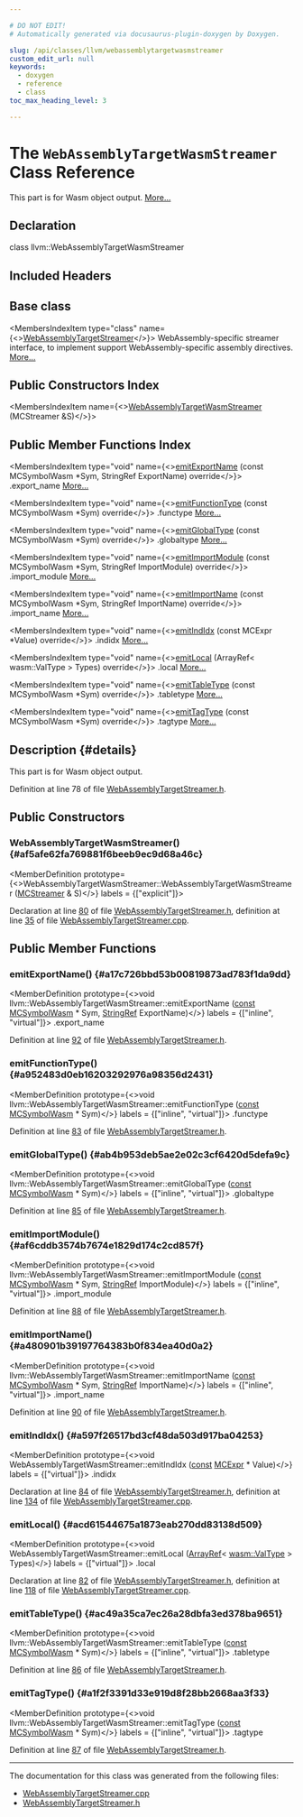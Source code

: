 ```yaml
---

# DO NOT EDIT!
# Automatically generated via docusaurus-plugin-doxygen by Doxygen.

slug: /api/classes/llvm/webassemblytargetwasmstreamer
custom_edit_url: null
keywords:
  - doxygen
  - reference
  - class
toc_max_heading_level: 3

---
```





# The `WebAssemblyTargetWasmStreamer` Class Reference

<DoxygenPage pluginConfig={pluginConfig}>

This part is for Wasm object output. <a href="#details">More...</a>

## Declaration

<CodeBlock>class llvm::WebAssemblyTargetWasmStreamer</CodeBlock>

## Included Headers

<IncludesList>
<IncludesListItem
  filePath="Target/WebAssembly/MCTargetDesc/WebAssemblyTargetStreamer.h"
  permalink="/docs/api/files/lib/lib/target/lib/target/webassembly/lib/target/webassembly/mctargetdesc/webassemblytargetstreamer-h"
  isLocal="true" />
</IncludesList>

## Base class

<MembersIndex>

<MembersIndexItem
  type="class"
  name={<><a href="/docs/api/classes/llvm/webassemblytargetstreamer">WebAssemblyTargetStreamer</a></>}>
WebAssembly-specific streamer interface, to implement support WebAssembly-specific assembly directives. <a href="/docs/api/classes/llvm/webassemblytargetstreamer/#details">More...</a>
</MembersIndexItem>

</MembersIndex>

## Public Constructors Index

<MembersIndex>

<MembersIndexItem
  name={<><a href="#af5afe62fa769881f6beeb9ec9d68a46c">WebAssemblyTargetWasmStreamer</a> (MCStreamer &amp;S)</>}>
</MembersIndexItem>

</MembersIndex>

## Public Member Functions Index

<MembersIndex>

<MembersIndexItem
  type="void"
  name={<><a href="#a17c726bbd53b00819873ad783f1da9dd">emitExportName</a> (const MCSymbolWasm &#42;Sym, StringRef ExportName) override</>}>
.export&#95;name <a href="#a17c726bbd53b00819873ad783f1da9dd">More...</a>
</MembersIndexItem>

<MembersIndexItem
  type="void"
  name={<><a href="#a952483d0eb16203292976a98356d2431">emitFunctionType</a> (const MCSymbolWasm &#42;Sym) override</>}>
.functype <a href="#a952483d0eb16203292976a98356d2431">More...</a>
</MembersIndexItem>

<MembersIndexItem
  type="void"
  name={<><a href="#ab4b953deb5ae2e02c3cf6420d5defa9c">emitGlobalType</a> (const MCSymbolWasm &#42;Sym) override</>}>
.globaltype <a href="#ab4b953deb5ae2e02c3cf6420d5defa9c">More...</a>
</MembersIndexItem>

<MembersIndexItem
  type="void"
  name={<><a href="#af6cddb3574b7674e1829d174c2cd857f">emitImportModule</a> (const MCSymbolWasm &#42;Sym, StringRef ImportModule) override</>}>
.import&#95;module <a href="#af6cddb3574b7674e1829d174c2cd857f">More...</a>
</MembersIndexItem>

<MembersIndexItem
  type="void"
  name={<><a href="#a480901b39197764383b0f834ea40d0a2">emitImportName</a> (const MCSymbolWasm &#42;Sym, StringRef ImportName) override</>}>
.import&#95;name <a href="#a480901b39197764383b0f834ea40d0a2">More...</a>
</MembersIndexItem>

<MembersIndexItem
  type="void"
  name={<><a href="#a597f26517bd3cf48da503d917ba04253">emitIndIdx</a> (const MCExpr &#42;Value) override</>}>
.indidx <a href="#a597f26517bd3cf48da503d917ba04253">More...</a>
</MembersIndexItem>

<MembersIndexItem
  type="void"
  name={<><a href="#acd61544675a1873eab270dd83138d509">emitLocal</a> (ArrayRef&lt; wasm::ValType &gt; Types) override</>}>
.local <a href="#acd61544675a1873eab270dd83138d509">More...</a>
</MembersIndexItem>

<MembersIndexItem
  type="void"
  name={<><a href="#ac49a35ca7ec26a28dbfa3ed378ba9651">emitTableType</a> (const MCSymbolWasm &#42;Sym) override</>}>
.tabletype <a href="#ac49a35ca7ec26a28dbfa3ed378ba9651">More...</a>
</MembersIndexItem>

<MembersIndexItem
  type="void"
  name={<><a href="#a1f2f3391d33e919d8f28bb2668aa3f33">emitTagType</a> (const MCSymbolWasm &#42;Sym) override</>}>
.tagtype <a href="#a1f2f3391d33e919d8f28bb2668aa3f33">More...</a>
</MembersIndexItem>

</MembersIndex>

## Description {#details}

This part is for Wasm object output.

Definition at line 78 of file <a href="/docs/api/files/lib/lib/target/lib/target/webassembly/lib/target/webassembly/mctargetdesc/webassemblytargetstreamer-h">WebAssemblyTargetStreamer.h</a>.

<SectionDefinition>

## Public Constructors

### WebAssemblyTargetWasmStreamer() {#af5afe62fa769881f6beeb9ec9d68a46c}

<MemberDefinition
  prototype={<>WebAssemblyTargetWasmStreamer::WebAssemblyTargetWasmStreamer (<a href="/docs/api/classes/llvm/mcstreamer">MCStreamer</a> &amp; S)</>}
  labels = {["explicit"]}>

Declaration at line <a href="/docs/api/files/lib/lib/target/lib/target/webassembly/lib/target/webassembly/mctargetdesc/webassemblytargetstreamer-h/#l00080">80</a> of file <a href="/docs/api/files/lib/lib/target/lib/target/webassembly/lib/target/webassembly/mctargetdesc/webassemblytargetstreamer-h">WebAssemblyTargetStreamer.h</a>, definition at line <a href="/docs/api/files/lib/lib/target/lib/target/webassembly/lib/target/webassembly/mctargetdesc/webassemblytargetstreamer-cpp/#l00035">35</a> of file <a href="/docs/api/files/lib/lib/target/lib/target/webassembly/lib/target/webassembly/mctargetdesc/webassemblytargetstreamer-cpp">WebAssemblyTargetStreamer.cpp</a>.
</MemberDefinition>

</SectionDefinition>

<SectionDefinition>

## Public Member Functions

### emitExportName() {#a17c726bbd53b00819873ad783f1da9dd}

<MemberDefinition
  prototype={<>void llvm::WebAssemblyTargetWasmStreamer::emitExportName (<a href="/docs/api/files/lib/lib/target/lib/target/aarch64/aarch64promoteconstant-cpp/#a90f8350fecae261c25be85d38b451bff">const</a> <a href="/docs/api/classes/llvm/mcsymbolwasm">MCSymbolWasm</a> &#42; Sym, <a href="/docs/api/classes/llvm/stringref">StringRef</a> ExportName)</>}
  labels = {["inline", "virtual"]}>
.export&#95;name

Definition at line <a href="/docs/api/files/lib/lib/target/lib/target/webassembly/lib/target/webassembly/mctargetdesc/webassemblytargetstreamer-h/#l00092">92</a> of file <a href="/docs/api/files/lib/lib/target/lib/target/webassembly/lib/target/webassembly/mctargetdesc/webassemblytargetstreamer-h">WebAssemblyTargetStreamer.h</a>.
</MemberDefinition>

### emitFunctionType() {#a952483d0eb16203292976a98356d2431}

<MemberDefinition
  prototype={<>void llvm::WebAssemblyTargetWasmStreamer::emitFunctionType (<a href="/docs/api/files/lib/lib/target/lib/target/aarch64/aarch64promoteconstant-cpp/#a90f8350fecae261c25be85d38b451bff">const</a> <a href="/docs/api/classes/llvm/mcsymbolwasm">MCSymbolWasm</a> &#42; Sym)</>}
  labels = {["inline", "virtual"]}>
.functype

Definition at line <a href="/docs/api/files/lib/lib/target/lib/target/webassembly/lib/target/webassembly/mctargetdesc/webassemblytargetstreamer-h/#l00083">83</a> of file <a href="/docs/api/files/lib/lib/target/lib/target/webassembly/lib/target/webassembly/mctargetdesc/webassemblytargetstreamer-h">WebAssemblyTargetStreamer.h</a>.
</MemberDefinition>

### emitGlobalType() {#ab4b953deb5ae2e02c3cf6420d5defa9c}

<MemberDefinition
  prototype={<>void llvm::WebAssemblyTargetWasmStreamer::emitGlobalType (<a href="/docs/api/files/lib/lib/target/lib/target/aarch64/aarch64promoteconstant-cpp/#a90f8350fecae261c25be85d38b451bff">const</a> <a href="/docs/api/classes/llvm/mcsymbolwasm">MCSymbolWasm</a> &#42; Sym)</>}
  labels = {["inline", "virtual"]}>
.globaltype

Definition at line <a href="/docs/api/files/lib/lib/target/lib/target/webassembly/lib/target/webassembly/mctargetdesc/webassemblytargetstreamer-h/#l00085">85</a> of file <a href="/docs/api/files/lib/lib/target/lib/target/webassembly/lib/target/webassembly/mctargetdesc/webassemblytargetstreamer-h">WebAssemblyTargetStreamer.h</a>.
</MemberDefinition>

### emitImportModule() {#af6cddb3574b7674e1829d174c2cd857f}

<MemberDefinition
  prototype={<>void llvm::WebAssemblyTargetWasmStreamer::emitImportModule (<a href="/docs/api/files/lib/lib/target/lib/target/aarch64/aarch64promoteconstant-cpp/#a90f8350fecae261c25be85d38b451bff">const</a> <a href="/docs/api/classes/llvm/mcsymbolwasm">MCSymbolWasm</a> &#42; Sym, <a href="/docs/api/classes/llvm/stringref">StringRef</a> ImportModule)</>}
  labels = {["inline", "virtual"]}>
.import&#95;module

Definition at line <a href="/docs/api/files/lib/lib/target/lib/target/webassembly/lib/target/webassembly/mctargetdesc/webassemblytargetstreamer-h/#l00088">88</a> of file <a href="/docs/api/files/lib/lib/target/lib/target/webassembly/lib/target/webassembly/mctargetdesc/webassemblytargetstreamer-h">WebAssemblyTargetStreamer.h</a>.
</MemberDefinition>

### emitImportName() {#a480901b39197764383b0f834ea40d0a2}

<MemberDefinition
  prototype={<>void llvm::WebAssemblyTargetWasmStreamer::emitImportName (<a href="/docs/api/files/lib/lib/target/lib/target/aarch64/aarch64promoteconstant-cpp/#a90f8350fecae261c25be85d38b451bff">const</a> <a href="/docs/api/classes/llvm/mcsymbolwasm">MCSymbolWasm</a> &#42; Sym, <a href="/docs/api/classes/llvm/stringref">StringRef</a> ImportName)</>}
  labels = {["inline", "virtual"]}>
.import&#95;name

Definition at line <a href="/docs/api/files/lib/lib/target/lib/target/webassembly/lib/target/webassembly/mctargetdesc/webassemblytargetstreamer-h/#l00090">90</a> of file <a href="/docs/api/files/lib/lib/target/lib/target/webassembly/lib/target/webassembly/mctargetdesc/webassemblytargetstreamer-h">WebAssemblyTargetStreamer.h</a>.
</MemberDefinition>

### emitIndIdx() {#a597f26517bd3cf48da503d917ba04253}

<MemberDefinition
  prototype={<>void WebAssemblyTargetWasmStreamer::emitIndIdx (<a href="/docs/api/files/lib/lib/target/lib/target/aarch64/aarch64promoteconstant-cpp/#a90f8350fecae261c25be85d38b451bff">const</a> <a href="/docs/api/classes/llvm/mcexpr">MCExpr</a> &#42; Value)</>}
  labels = {["virtual"]}>
.indidx

Declaration at line <a href="/docs/api/files/lib/lib/target/lib/target/webassembly/lib/target/webassembly/mctargetdesc/webassemblytargetstreamer-h/#l00084">84</a> of file <a href="/docs/api/files/lib/lib/target/lib/target/webassembly/lib/target/webassembly/mctargetdesc/webassemblytargetstreamer-h">WebAssemblyTargetStreamer.h</a>, definition at line <a href="/docs/api/files/lib/lib/target/lib/target/webassembly/lib/target/webassembly/mctargetdesc/webassemblytargetstreamer-cpp/#l00134">134</a> of file <a href="/docs/api/files/lib/lib/target/lib/target/webassembly/lib/target/webassembly/mctargetdesc/webassemblytargetstreamer-cpp">WebAssemblyTargetStreamer.cpp</a>.
</MemberDefinition>

### emitLocal() {#acd61544675a1873eab270dd83138d509}

<MemberDefinition
  prototype={<>void WebAssemblyTargetWasmStreamer::emitLocal (<a href="/docs/api/classes/llvm/arrayref">ArrayRef</a>&lt; <a href="/docs/api/namespaces/llvm/wasm/#a0ef8084534e2fa2859faac16914a7ff8">wasm::ValType</a> &gt; Types)</>}
  labels = {["virtual"]}>
.local

Declaration at line <a href="/docs/api/files/lib/lib/target/lib/target/webassembly/lib/target/webassembly/mctargetdesc/webassemblytargetstreamer-h/#l00082">82</a> of file <a href="/docs/api/files/lib/lib/target/lib/target/webassembly/lib/target/webassembly/mctargetdesc/webassemblytargetstreamer-h">WebAssemblyTargetStreamer.h</a>, definition at line <a href="/docs/api/files/lib/lib/target/lib/target/webassembly/lib/target/webassembly/mctargetdesc/webassemblytargetstreamer-cpp/#l00118">118</a> of file <a href="/docs/api/files/lib/lib/target/lib/target/webassembly/lib/target/webassembly/mctargetdesc/webassemblytargetstreamer-cpp">WebAssemblyTargetStreamer.cpp</a>.
</MemberDefinition>

### emitTableType() {#ac49a35ca7ec26a28dbfa3ed378ba9651}

<MemberDefinition
  prototype={<>void llvm::WebAssemblyTargetWasmStreamer::emitTableType (<a href="/docs/api/files/lib/lib/target/lib/target/aarch64/aarch64promoteconstant-cpp/#a90f8350fecae261c25be85d38b451bff">const</a> <a href="/docs/api/classes/llvm/mcsymbolwasm">MCSymbolWasm</a> &#42; Sym)</>}
  labels = {["inline", "virtual"]}>
.tabletype

Definition at line <a href="/docs/api/files/lib/lib/target/lib/target/webassembly/lib/target/webassembly/mctargetdesc/webassemblytargetstreamer-h/#l00086">86</a> of file <a href="/docs/api/files/lib/lib/target/lib/target/webassembly/lib/target/webassembly/mctargetdesc/webassemblytargetstreamer-h">WebAssemblyTargetStreamer.h</a>.
</MemberDefinition>

### emitTagType() {#a1f2f3391d33e919d8f28bb2668aa3f33}

<MemberDefinition
  prototype={<>void llvm::WebAssemblyTargetWasmStreamer::emitTagType (<a href="/docs/api/files/lib/lib/target/lib/target/aarch64/aarch64promoteconstant-cpp/#a90f8350fecae261c25be85d38b451bff">const</a> <a href="/docs/api/classes/llvm/mcsymbolwasm">MCSymbolWasm</a> &#42; Sym)</>}
  labels = {["inline", "virtual"]}>
.tagtype

Definition at line <a href="/docs/api/files/lib/lib/target/lib/target/webassembly/lib/target/webassembly/mctargetdesc/webassemblytargetstreamer-h/#l00087">87</a> of file <a href="/docs/api/files/lib/lib/target/lib/target/webassembly/lib/target/webassembly/mctargetdesc/webassemblytargetstreamer-h">WebAssemblyTargetStreamer.h</a>.
</MemberDefinition>

</SectionDefinition>

<hr/>

The documentation for this class was generated from the following files:

<ul>
<li><a href="/docs/api/files/lib/lib/target/lib/target/webassembly/lib/target/webassembly/mctargetdesc/webassemblytargetstreamer-cpp">WebAssemblyTargetStreamer.cpp</a></li>
<li><a href="/docs/api/files/lib/lib/target/lib/target/webassembly/lib/target/webassembly/mctargetdesc/webassemblytargetstreamer-h">WebAssemblyTargetStreamer.h</a></li>
</ul>

</DoxygenPage>
